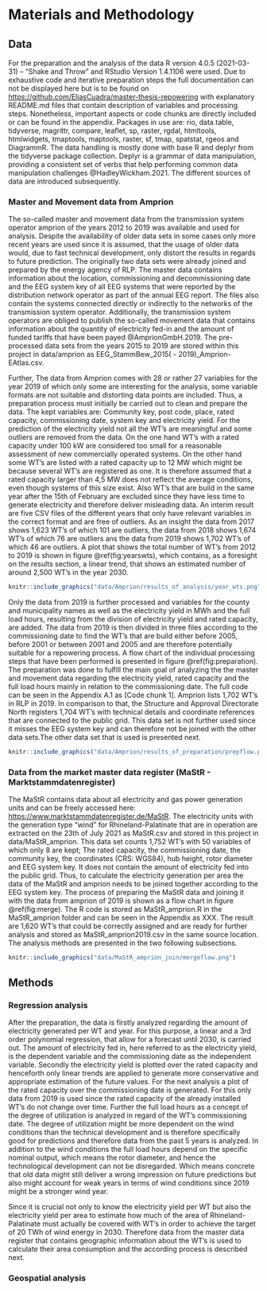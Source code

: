 # Materials and  Methodology

## Data

For the preparation and the analysis of the data R version 4.0.5 (2021-03-31) -- "Shake and Throw" and RStudio Version 1.4.1106 were used. Due to exhaustive code and iterative preparation steps the full documentation can not be displayed here but is to be found on [https://github.com/EliasCuadra/master-thesis-repowering](https://github.com/EliasCuadra/master-thesis-repowering) with explanatory README.md files that contain description of variables and processing steps. Nonetheless, important aspects or code chunks are directly included or can be found in the appendix. Packages in use are: rio, data.table, tidyverse, magrittr, compare, leaflet, sp, raster, rgdal, htmltools, htmlwidgets, tmaptools, maptools, raster, sf, tmap, spatstat, rgeos and DiagrammR. The data handling is mostly done with base R and deplyr from the tidyverse package collection. Deplyr is a grammar of data manipulation, providing a consistent set of verbs that help performing common data manipulation challenges @HadleyWickham.2021. The different sources of data are introduced subsequently.

### Master and Movement data from Amprion

The so-called master and movement data from the transmission system operator amprion of the years 2012 to 2019 was available and used for analysis. Despite the availability of older data sets in some cases only more recent years are used since it is assumed, that the usage of older data would, due to fast technical development, only distort the results in regards to future prediction. The originally two data sets were already joined and prepared by the energy agency of RLP. The master data contains information about the location, commissioning and decommissioning date and the EEG system key of all EEG systems that were reported by the distribution network operator as part of the annual EEG report. The files also contain the systems connected directly or indirectly to the networks of the transmission system operator. Additionally, the transmission system operators are obliged to publish the so-called movement data that contains information about the quantity of electricity fed-in and the amount of funded tariffs that have been payed @AmprionGmbH.2019. The pre-processed data sets from the years 2015 to 2019 are stored within this project in data/amprion as EEG_StammBew_2015( - 2019)_Amprion-EAtlas.csv.

Further, The data from Amprion comes with 28 or rather 27 variables for the year 2019 of which only some are interesting for the analysis, some variable formats are not suitable and distorting data points are included. Thus, a preparation process must initially be carried out to clean and prepare the data. The kept variables are: Community key, post code, place, rated capacity, commissioning date, system key and electricity yield. For the prediction  of the electricity yield not all the WT's are meaningful and some outliers are removed from the data. On the one hand WT's with a rated capacity under 100 kW are considered too small for a reasonable assessment of new commercially operated systems. On the other hand some WT's are listed with a rated capacity up to 12 MW which might be because several WT's are registered as one. It is therefore assumed that a rated capacity larger than 4,5 MW does not reflect the average conditions, even though systems of this size exist. Also WT's that are build in the same year after the 15th of February are excluded since they have less time to generate electricity and therefore deliver misleading data. An interim result are five CSV files of the different years that only have relevant variables in the correct format and are free of outliers. As an insight the data from 2017 shows 1,623 WT's of which 101 are outliers, the data from 2018 shows 1,674 WT's of which 76 are outliers ans the data from 2019 shows 1,702 WT's of which 46 are outliers. A plot that shows the total number of WT's from 2012 to 2019 is shown in figure \@ref(fig:yearswts), which contains, as a foresight on the results section, a linear trend, that shows an estimated number of around 2,500 WT's in the year 2030.

```r
knitr::include_graphics("data/Amprion/results_of_analysis/year_wts.png")
```


Only the data from 2019 is further processed and variables for the county and municipality names as well as the electricity yield in MWh and the full load hours, resulting from the division of electricity yield and rated capacity, are added. The data from 2019 is then divided in three files according to the commissioning date to find the WT's that are build either before 2005, before 2001 or between 2001 and 2005 and are therefore potentially suitable for a repowering process. A flow chart of the individual processing steps that have been performed is presented in figure \@ref(fig:preparation). The preparation was done to fulfill the main goal of analyzing the the master and movement data regarding the electricity yield, rated capacity and the full load hours mainly in relation to the commissioning date. The full code can be seen in the Appendix A.1 as [Code chunk 1]. Amprion lists 1,702 WT's in RLP in 2019. In comparison to that, the Structure and Approval Directorate North registers 1,704 WT's with technical details and coordinate references that are connected to the public grid. This data set is not further used since it misses the EEG system key and can therefore not be joined with the other data sets.The other data set that is used is presented next.

```r
knitr::include_graphics("data/Amprion/results_of_preparation/prepflow.png")
```

### Data from the market master data register (MaStR - Marktstammdatenregister)

The MaStR contains data about all electricity and gas power generation units and can be freely accessed here: [https://www.marktstammdatenregister.de/MaStR](https://www.marktstammdatenregister.de/MaStR/Einheit/Einheiten/OeffentlicheEinheitenuebersicht). The electricity units with the generation type "wind" for Rhineland-Palatinate that are in operation are extracted on the 23th of July 2021 as MaStR.csv and stored in this project in data/MaStR_amprion. This data set counts 1,752 WT's with 50 variables of which only 8 are kept; The rated capacity, the commissioning date, the community key, the coordinates (CRS: WGS84), hub height, rotor diameter and EEG system key. It does not contain the amount of electricity fed into the public grid. Thus, to calculate the electricity generation per area the data of the MaStR and amprion needs to be joined together according to the EEG system key. The process of preparing the MaStR data and joining it with the data from amprion of 2019 is shown as a flow chart in figure \@ref(fig:merge). The R code is stored as MaStR_amprion.R in the MaStR_amprion folder and can be seen in the Appendix as XXX. The result are 1,620 WT's that could be correctly assigned and are ready for further analysis and stored as MaStR_amprion2019.csv in the same source location. The analysis methods are presented in the two following subsections.

```r
knitr::include_graphics("data/MaStR_amprion_join/mergeflow.png")
```

## Methods


### Regression analysis


After the preparation, the data is firstly analyzed regarding the amount of electricity generated per WT and year. For this purpose, a linear and a 3rd order polynomial regression, that allow for a forecast until 2030, is carried out. The amount of electricity fed in, here referred to as the electricity yield, is the dependent variable and the commissioning date as the independent variable. Secondly the electricity yield is plotted over the rated capacity and henceforth only linear trends are applied to generate more conservative and appropriate estimation of the future values. For the next analysis a plot of the rated capacity over the commissioning date is generated. For this only data from 2019 is used since the rated capacity of the already installed WT's do not change over time. Further the full load hours as a concept of the degree of utilization is analyzed in regard of the WT's commissioning date. The degree of utilization might be more dependent on the wind conditions than the technical development and is therefore specifically good for predictions and therefore data from the past 5 years is analyzed. In addition to the wind conditions the full load hours depend on the specific nominal output, which means the rotor diameter, and hence the technological development can not be disregarded. Which means concrete that old data might still deliver a wrong impression on future predictions but also might account for weak years in terms of wind conditions since 2019 might be a stronger wind year.

Since it is crucial not only to know the electricity yield per WT but also the electricity yield per area to estimate how much of the area of Rhineland-Palatinate must actually be covered with WT's in order to achieve the target of 20 TWh of wind energy in 2030. Therefore data from the master data register that contains geographic information about the WT's is used to calculate their area consumption and the according process is described next.


### Geospatial analysis










  



